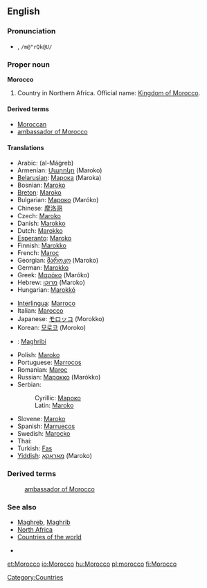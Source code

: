 {{wikipedia}}
==English==

===Pronunciation===
*{{IPAchar|mərŏk'ō, /məˈrɒkəʊ/}}, <tt>/m@"rQk@U/</tt>
*:{{IPAchar|[[Rhymes:English:-ɒkəʊ|Rhymes: -ɒkəʊ]]}}

===Proper noun===
'''Morocco'''

# Country in Northern Africa. Official name: [[Kingdom of Morocco]].

====Derived terms====
*[[Moroccan]]
*[[ambassador of Morocco]]

====Translations====
{{top}}
*Arabic: {{ARchar|[[المغرب]]}} (al-Máġreb)
*Armenian: [[Մարոկո]] (Maroko)
*[[Belarusian]]: [[Марока]] (Maroka)
*Bosnian: [[Maroko#Bosnian|Maroko]] {{m}}
*[[Breton]]: [[Maroko]]
*Bulgarian: [[Мароко]] (Maróko)
*Chinese: [[摩洛哥]]
*Czech: [[Maroko]]
*Danish: [[Marokko]]
*Dutch: [[Marokko]]
*[[Esperanto]]: [[Maroko]]
*Finnish: [[Marokko]]
*French: [[Maroc]] {{m}}
*Georgian: [[მაროკო]] (Maroko)
*German: [[Marokko]]
*Greek: [[Μαρόκο]] (Maróko)
*Hebrew: [[מרוקו]] (Maroko)
*Hungarian: [[Marokkó]]
{{mid}}
*[[Interlingua]]: [[Marroco]]
*Italian: [[Marocco]] {{m}}
*Japanese: [[モロッコ]] (Morokko)
*Korean: [[모로코]] (Moroko)
*{{ms}}: [[Maghribi]]
*Polish: [[Maroko]]
*Portuguese: [[Marrocos]]
*Romanian: [[Maroc]] {{n}}
*Russian: [[Марокко]] (Marókko)
*Serbian:
*:Cyrillic: [[Мароко#Serbian|Мароко]] {{m}}
*:Latin: [[Maroko#Serbian|Maroko]] {{m}}
*Slovene: [[Maroko]] {{m}}
*Spanish: [[Marruecos]] {{m}}
*Swedish: [[Marocko]]
*Thai: {{THchar|[[โมร็อกโก]]}} {{IPAchar|(Mōrɔkkō)}}
*Turkish: [[Fas]]
*[[Yiddish]]: [[מאַראָקאָ]] (Maroko)
{{bottom}}

===Derived terms===
:[[ambassador of Morocco]]

===See also===
*[[Maghreb]], [[Maghrib]]
*[[North Africa]]
*[[Countries of the world]]

*[[Category:Countries]]

[[et:Morocco]]
[[io:Morocco]]
[[hu:Morocco]]
[[pl:morocco]]
[[fi:Morocco]]